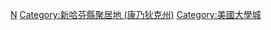 {{Commonscat|New Haven, Connecticut}}

[[Category:康涅狄格州城市|N]]
[[Category:新哈芬縣聚居地_(康乃狄克州)|Category:新哈芬縣聚居地 (康乃狄克州)]]
[[Category:美國大學城|Category:美國大學城]]